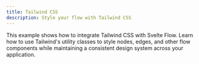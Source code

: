```yaml
---
title: Tailwind CSS
description: Style your flow with Tailwind CSS
---
```


This example shows how to integrate Tailwind CSS with Svelte Flow. Learn how to use Tailwind's utility classes to style nodes, edges, and other flow components while maintaining a consistent design system across your application.

<RemoteCodeViewer route="examples/styling/tailwind" framework="svelte" />
